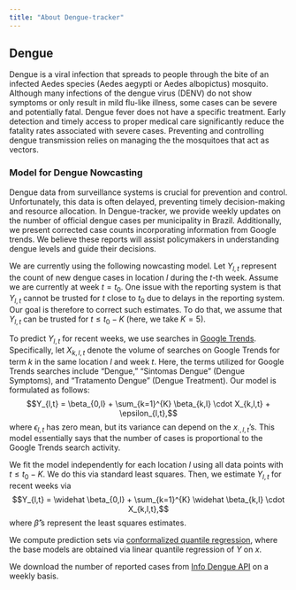 ```yaml
---
title: "About Dengue-tracker"
---
```


<meta name="viewport" content="width=device-width, initial-scale=1.0, maximum-scale=1.0, user-scalable=no" />

## Dengue

Dengue is a viral infection that spreads to people through the bite of an infected Aedes species (Aedes aegypti or Aedes albopictus) mosquito.
<!--
About half of the global population is currently at risk of contracting dengue fever, with an estimated 100 to 400 million infections occurring annually. Dengue is prevalent in tropical and subtropical regions worldwide, primarily in urban and semi-urban areas.
-->
Although many infections of the dengue virus (DENV) do not show symptoms or only result in mild flu-like illness, some cases can be severe and potentially fatal. Dengue fever does not have a specific treatment. Early detection and timely access to proper medical care significantly reduce the fatality rates associated with severe cases. Preventing and controlling dengue transmission relies on managing the the mosquitoes that act as vectors.


### Model for Dengue Nowcasting

Dengue data from surveillance systems is crucial for prevention and control. Unfortunately, this data is often delayed, preventing timely decision-making and resource allocation. In Dengue-tracker, we provide weekly updates on the number of official dengue cases per municipality in Brazil. Additionally, we present corrected case counts incorporating information from Google trends. We believe these reports will assist policymakers in understanding dengue levels and guide their decisions.


We are currently using the following nowcasting model.
Let $Y_{l,t}$ represent the count of new dengue cases in location $l$ during the $t$-th week. Assume we are currently at week $t=t_0$. One issue with the reporting system is that $Y_{l,t}$ cannot be trusted for $t$ close to $t_0$ due to delays in the reporting system. Our goal is therefore to correct such estimates. To do that, we assume that $Y_{l,t}$ can be trusted for $t\leq t_0-K$ (here, we take $K=5$).

To predict $Y_{l,t}$ for recent weeks, we use searches in [Google Trends](https://trends.google.com.br/trends/). Specifically, let $X_{k,l,t}$ denote the volume of searches on Google Trends for term $k$ in the same location $l$ and week $t$. Here, the terms utilized for Google Trends searches include "Dengue," "Sintomas Dengue" (Dengue Symptoms), and "Tratamento Dengue" (Dengue Treatment). Our model is formulated as follows: $$Y_{l,t} = \beta_{0,l} + \sum_{k=1}^{K} \beta_{k,l} \cdot X_{k,l,t} + \epsilon_{l,t},$$
where $\epsilon_{l,t}$ has zero mean, but its variance can depend on the $x_{\cdot,l,t}$'s.
This model essentially says that the number of cases is proportional to the Google Trends search activity.

We fit the model independently for each location $l$ using all data points with $t \leq t_0-K$. We do this via standard least squares. Then, we estimate $Y_{l,t}$ for recent weeks via $$Y_{l,t} = \widehat \beta_{0,l} + \sum_{k=1}^{K} \widehat \beta_{k,l} \cdot X_{k,l,t},$$ where $\widehat \beta$'s represent the least squares estimates.

We compute prediction sets via [conformalized quantile regression](https://proceedings.neurips.cc/paper_files/paper/2019/file/5103c3584b063c431bd1268e9b5e76fb-Paper.pdf), where the base models are obtained via linear quantile regression of $Y$ on $x$.

We download the number of reported cases from [Info Dengue API](https://info.dengue.mat.br/services/) on a weekly basis.
